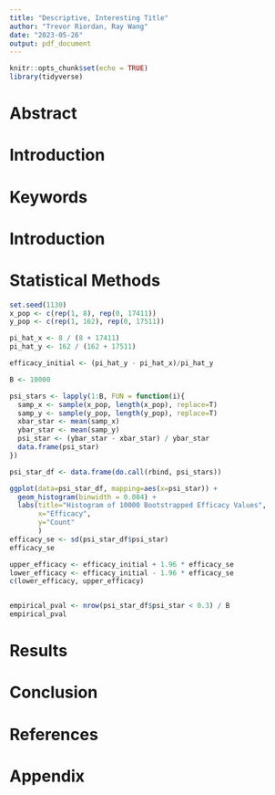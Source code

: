 ```yaml
---
title: "Descriptive, Interesting Title"
author: "Trevor Riordan, Ray Wang"
date: "2023-05-26"
output: pdf_document
---
```


```r
knitr::opts_chunk$set(echo = TRUE)
library(tidyverse)
```

# Abstract

# Introduction

# Keywords

# Introduction

# Statistical Methods
```r
set.seed(1130)
x_pop <- c(rep(1, 8), rep(0, 17411))
y_pop <- c(rep(1, 162), rep(0, 17511))

pi_hat_x <- 8 / (8 + 17411)
pi_hat_y <- 162 / (162 + 17511)

efficacy_initial <- (pi_hat_y - pi_hat_x)/pi_hat_y

B <- 10000

psi_stars <- lapply(1:B, FUN = function(i){
  samp_x <- sample(x_pop, length(x_pop), replace=T)
  samp_y <- sample(y_pop, length(y_pop), replace=T)
  xbar_star <- mean(samp_x)
  ybar_star <- mean(samp_y)
  psi_star <- (ybar_star - xbar_star) / ybar_star
  data.frame(psi_star)
})

psi_star_df <- data.frame(do.call(rbind, psi_stars))

ggplot(data=psi_star_df, mapping=aes(x=psi_star)) + 
  geom_histogram(binwidth = 0.004) +
  labs(title="Histogram of 10000 Bootstrapped Efficacy Values",
       x="Efficacy",
       y="Count"
       )
efficacy_se <- sd(psi_star_df$psi_star)
efficacy_se

upper_efficacy <- efficacy_initial + 1.96 * efficacy_se
lower_efficacy <- efficacy_initial - 1.96 * efficacy_se
c(lower_efficacy, upper_efficacy)


empirical_pval <- nrow(psi_star_df$psi_star < 0.3) / B
empirical_pval
```

# Results

# Conclusion

# References

# Appendix


